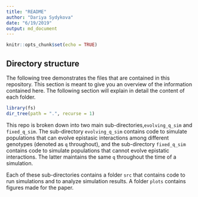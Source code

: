 ```yaml
---
title: "README"
author: "Dariya Sydykova"
date: "6/19/2019"
output: md_document
---
```


```r
knitr::opts_chunk$set(echo = TRUE)
```

## Directory structure
The following tree demonstrates the files that are contained in this repository. This section is meant to give you an overview of the information contained here. The following section will explain in detail the content of each folder.
```r
library(fs)
dir_tree(path = ".", recurse = 1)
```

This repo is broken down into two main sub-directories,`evolving_q_sim` and `fixed_q_sim`. The sub-directory `evolving_q_sim` contains code to simulate populations that can evolve epistasic interactions among different genotypes (denoted as `q` throughout), and the sub-directory `fixed_q_sim` contains code to simulate populations that cannot evolve epistatic interactions. The latter maintains the same `q` throughout the time of a simulation. 

Each of these sub-directories contains a folder `src` that contains code to run simulations and to analyze simulation results. A folder `plots` contains figures made for the paper.